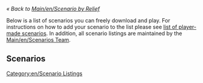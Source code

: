[[Category:en/Scenario Listings]]

''« Back to [[Main/en/Scenario by Relief]]''

Below is a list of scenarios you can freely download and play. For instructions on how to add your scenario to the list please see [[Main/en/List of player-made scenarios|list of player-made scenarios]]. In addition, all scenario listings are maintained by the [[Main/en/Scenarios Team]].

==Scenarios==